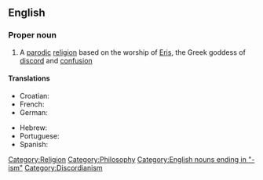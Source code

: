 ==English==
{{wikipedia}}

===Proper noun===
{{en-proper noun}}

# A [[parodic]] [[religion]] based on the worship of [[Eris]], the Greek goddess of [[discord]] and [[confusion]]

====Translations====
{{trans-top|parodic religion based on the worship of Eris}}
* Croatian: {{t-|hr|diskordijanizam|m}}
* French: {{t|fr|discordianisme|m}}
* German: {{t-|de|Diskordianismus|m}}
{{trans-mid}}
* Hebrew: {{t|he|דיסקורדיאניזם|sc=Hebr}}
* Portuguese: {{t|pt|Discordianismo|m}}
* Spanish: {{t|es|discordianismo|m}}
{{trans-bottom}}

[[Category:Religion]]
[[Category:Philosophy]]
[[Category:English nouns ending in "-ism"]]
[[Category:Discordianism]]